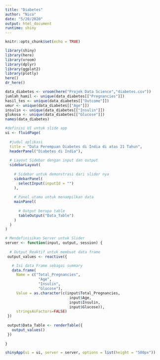 ```yaml
---
title: "Diabetes"
author: "Nico"
date: "5/20/2020"
output: html_document
runtime: shiny
---
```


```r
knitr::opts_chunk$set(echo = TRUE)
```

```r
library(shiny)
library(here)
library(vroom)
library(dplyr)
library(ggplot2)
library(plotly)
here()
dr_here()
```

```r

data_diabetes <- vroom(here("Projek Data Science","diabetes.csv"))
jumlah_hamil <- unique(data_diabetes[["Pregnancies"]])
hasil_tes <- unique(data_diabetes[["Outcome"]])
umur <- unique(data_diabetes[["Age"]])
insulin <- unique(data_diabetes[["Insulin"]])
glukosa <- unique(data_diabetes[["Glucose"]])
names(data_diabetes)
```


```r
#definisi UI untuk slide app
ui <- fluidPage(
  
  #judul aplikasi
  title = "Data Perempuan Diabetes di India di atas 21 Tahun",
  headerPanel("Diabetes di India"),
  
  # Layout Sidebar dengan input dan output
  sidebarLayout(
    
    # Sidebar untuk demonstrasi dari slider nya
    sidebarPanel(
      selectInput(inputId = "")
    ),
    
    # Panel utama untuk menampilkan data
    mainPanel(
      
      # Output berupa table
      tableOutput("Data_Table")
    )
  )
)
```


```r
# Mendefinisikan Server untuk Slider
server <- function(input, output, session) {
  
  # Output Reaktif untuk membuat data frame
 output_values <- reactive({

   # Isi data Frame sebagai summary
   data.frame(
     Name = c("Total_Pregnancies", 
               "Age",
               "Insulin",
               "Glucose"),
     Value = as.character(c(input$Total_Pregnancies, 
                             input$Age,
                             input$Insulin,
                             input$Glucose)),
     stringsAsFactors=FALSE) 
 })
 
 output$Data_Table <- renderTable({
   output_values()
 })
 
}
```


```r
shinyApp(ui = ui, server = server, options = list(height = "500px"))
```


